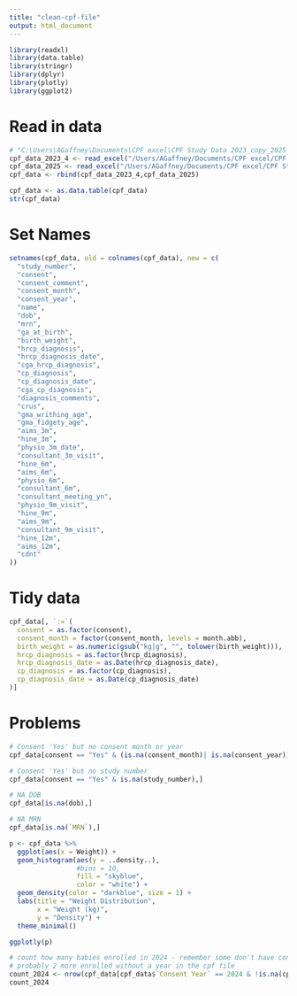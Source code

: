 ```yaml
---
title: "clean-cpf-file"
output: html_document
---
```


```r
library(readxl)
library(data.table)
library(stringr)
library(dplyr)
library(plotly)
library(ggplot2)
```


# Read in data
```r
# "C:\Users\AGaffney\Documents\CPF excel\CPF Study Data 2023_copy_2025_XXXXXX.xlsx"
cpf_data_2023_4 <- read_excel("/Users/AGaffney/Documents/CPF excel/CPF Study Data 2023_copy_2025_June.xlsx", sheet = "2023-24")
cpf_data_2025 <- read_excel("/Users/AGaffney/Documents/CPF excel/CPF Study Data 2023_copy_2025_June.xlsx", sheet = "2025")
cpf_data <- rbind(cpf_data_2023_4,cpf_data_2025)

cpf_data <- as.data.table(cpf_data)
str(cpf_data)
```
# Set Names
```r
setnames(cpf_data, old = colnames(cpf_data), new = c(
  "study_number",
  "consent",
  "consent_comment",
  "consent_month",
  "consent_year",
  "name",
  "dob",
  "mrn",
  "ga_at_birth",
  "birth_weight",
  "hrcp_diagnosis",
  "hrcp_diagnosis_date",
  "cga_hrcp_diagnosis",
  "cp_diagnosis",
  "cp_diagnosis_date",
  "cga_cp_diagnosis",
  "diagnosis_comments",
  "crus",
  "gma_writhing_age",
  "gma_fidgety_age",
  "aims_3m",
  "hine_3m",
  "physio_3m_date",
  "consultant_3m_visit",
  "hine_6m",
  "aims_6m",
  "physio_6m",
  "consultant_6m",
  "consultant_meeting_yn",
  "physio_9m_visit",
  "hine_9m",
  "aims_9m",
  "consultant_9m_visit",
  "hine_12m",
  "aims_12m",
  "cdnt"
))

```

# Tidy data
```r
cpf_data[, `:=`(
  consent = as.factor(consent),
  consent_month = factor(consent_month, levels = month.abb),
  birth_weight = as.numeric(gsub("kg|g", "", tolower(birth_weight))),
  hrcp_diagnosis = as.factor(hrcp_diagnosis),
  hrcp_diagnosis_date = as.Date(hrcp_diagnosis_date),
  cp_diagnosis = as.factor(cp_diagnosis),
  cp_diagnosis_date = as.Date(cp_diagnosis_date)
)]
```

# Problems
```r
# Consent 'Yes' but no consent month or year
cpf_data[consent == "Yes" & (is.na(consent_month)| is.na(consent_year)),]
```

```r
# Consent 'Yes' but no study number
cpf_data[consent == "Yes" & is.na(study_number),]
```

```r
# NA DOB
cpf_data[is.na(dob),]
```

```r
# NA MRN
cpf_data[is.na(`MRN`),]

```

```r
p <- cpf_data %>%
  ggplot(aes(x = Weight)) +
  geom_histogram(aes(y = ..density..), 
                 #bins = 10, 
                 fill = "skyblue", 
                 color = "white") +
  geom_density(color = "darkblue", size = 1) +
  labs(title = "Weight Distribution", 
       x = "Weight (kg)", 
       y = "Density") +
  theme_minimal()

ggplotly(p)
```

```r
# count how many babies enrolled in 2024 - remember some don't have consent year in so check that as well
# probably 2 more enrolled without a year in the cpf file
count_2024 <- nrow(cpf_data[cpf_data$`Consent Year` == 2024 & !is.na(cpf_data$`Study number`), ])
count_2024
```

```r

```

```r

```

```r

```

```r

```